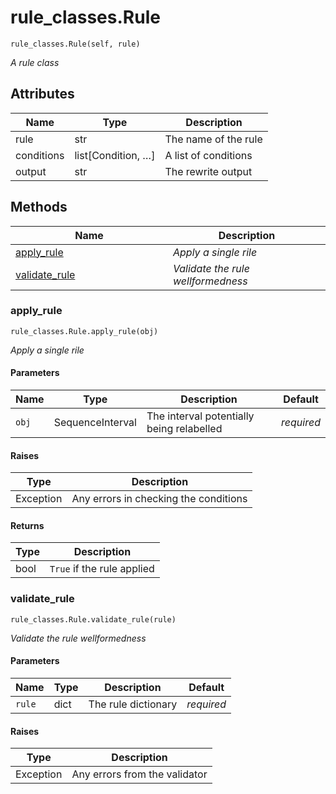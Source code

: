 # rule_classes.Rule { #fave_recode.rule_classes.Rule }

`rule_classes.Rule(self, rule)`

_A rule class_

## Attributes

| Name       | Type                   | Description           |
|------------|------------------------|-----------------------|
| rule       | str                    | The name of the rule  |
| conditions | list\[Condition, ...\] | A  list of conditions |
| output     | str                    | The rewrite output    |

## Methods

| Name | Description |
| --- | --- |
| [apply_rule](#fave_recode.rule_classes.Rule.apply_rule) | _Apply a single rile_ |
| [validate_rule](#fave_recode.rule_classes.Rule.validate_rule) | _Validate the rule wellformedness_ |

### apply_rule { #fave_recode.rule_classes.Rule.apply_rule }

`rule_classes.Rule.apply_rule(obj)`

_Apply a single rile_

#### Parameters

| Name   | Type             | Description                               | Default    |
|--------|------------------|-------------------------------------------|------------|
| `obj`  | SequenceInterval | The interval potentially being relabelled | _required_ |

#### Raises

| Type      | Description                           |
|-----------|---------------------------------------|
| Exception | Any errors in checking the conditions |

#### Returns

| Type   | Description                |
|--------|----------------------------|
| bool   | `True` if the rule applied |

### validate_rule { #fave_recode.rule_classes.Rule.validate_rule }

`rule_classes.Rule.validate_rule(rule)`

_Validate the rule wellformedness_

#### Parameters

| Name   | Type   | Description         | Default    |
|--------|--------|---------------------|------------|
| `rule` | dict   | The rule dictionary | _required_ |

#### Raises

| Type      | Description                   |
|-----------|-------------------------------|
| Exception | Any errors from the validator |